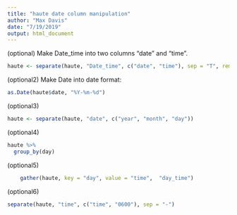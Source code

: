 ```yaml
---
title: "haute date column manipulation"
author: "Max Davis"
date: "7/19/2019"
output: html_document
---
```


(optional) Make Date_time into two columns "date" and "time".

```r
haute <- separate(haute, "Date_time", c("date", "time"), sep = "T", remove = TRUE, convert = FALSE, extra = "warn", fill = "warn")

```


(optional2) Make Date into date format:

```r
as.Date(haute$date, "%Y-%m-%d")
```

(optional3)
```r
haute <- separate(haute, "date", c("year", "month", "day"))
```
(optional4)
```r
haute %>%
  group_by(day)
```
(optional5)
```r
    gather(haute, key = "day", value = "time",  "day_time")
```
(optional6)
```r
separate(haute, "time", c("time", "0600"), sep = "-")
```
